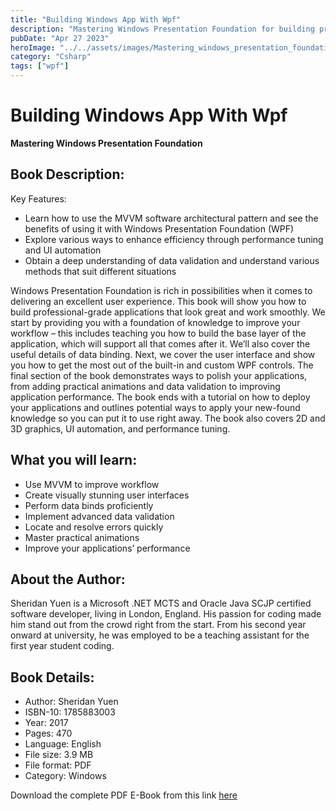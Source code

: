 ```yaml
---
title: "Building Windows App With Wpf"
description: "Mastering Windows Presentation Foundation for building professional-grade Windows applications."
pubDate: "Apr 27 2023"
heroImage: "../../assets/images/Mastering_windows_presentation_foundation.jpg"
category: "Csharp"
tags: ["wpf"]
---
```


# Building Windows App With Wpf

**Mastering Windows Presentation Foundation**

## Book Description:

Key Features:
- Learn how to use the MVVM software architectural pattern and see the benefits of using it with Windows Presentation Foundation (WPF)
- Explore various ways to enhance efficiency through performance tuning and UI automation
- Obtain a deep understanding of data validation and understand various methods that suit different situations

Windows Presentation Foundation is rich in possibilities when it comes to delivering an excellent user experience. This book will show you how to build professional-grade applications that look great and work smoothly. We start by providing you with a foundation of knowledge to improve your workflow – this includes teaching you how to build the base layer of the application, which will support all that comes after it. We’ll also cover the useful details of data binding. Next, we cover the user interface and show you how to get the most out of the built-in and custom WPF controls. The final section of the book demonstrates ways to polish your applications, from adding practical animations and data validation to improving application performance. The book ends with a tutorial on how to deploy your applications and outlines potential ways to apply your new-found knowledge so you can put it to use right away. The book also covers 2D and 3D graphics, UI automation, and performance tuning.

## What you will learn:
- Use MVVM to improve workflow
- Create visually stunning user interfaces
- Perform data binds proficiently
- Implement advanced data validation
- Locate and resolve errors quickly
- Master practical animations
- Improve your applications’ performance

## About the Author:
Sheridan Yuen is a Microsoft .NET MCTS and Oracle Java SCJP certified software developer, living in London, England. His passion for coding made him stand out from the crowd right from the start. From his second year onward at university, he was employed to be a teaching assistant for the first year student coding.

## Book Details:
- Author: Sheridan Yuen
- ISBN-10: 1785883003
- Year: 2017
- Pages: 470
- Language: English
- File size: 3.9 MB
- File format: PDF
- Category: Windows

Download the complete PDF E-Book from this link [here](https://github.com/nirzaf/Mastering-Windows-Presentation-Foundation/blob/master/Mastering%20Windows%20Presentation%20Foundation.pdf)
